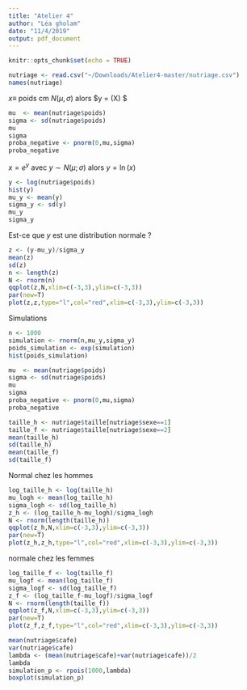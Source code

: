 ```yaml
---
title: "Atelier 4"
author: "Léa gholam"
date: "11/4/2019"
output: pdf_document
---
```


```r
knitr::opts_chunk$set(echo = TRUE)
```

```r
nutriage <- read.csv("~/Downloads/Atelier4-master/nutriage.csv")
names(nutriage)
```

$x \equiv$ poids cm $N(\mu,\sigma)$ alors $y = \ln(X) $

```r
mu  <- mean(nutriage$poids)
sigma <- sd(nutriage$poids)
mu
sigma
proba_negative <- pnorm(0,mu,sigma)
proba_negative
```
$x = e^y$ avec $y \sim N(\mu;\sigma)$ alors $y = \ln(x)$

```r
y <- log(nutriage$poids)
hist(y)
mu_y <- mean(y)
sigma_y <- sd(y)
mu_y
sigma_y
```

Est-ce que $y$ est une distribution normale ? 

```r
z <- (y-mu_y)/sigma_y
mean(z)
sd(z)
n <- length(z)
N <- rnorm(n)
qqplot(z,N,xlim=c(-3,3),ylim=c(-3,3))
par(new=T)
plot(z,z,type="l",col="red",xlim=c(-3,3),ylim=c(-3,3))
```
Simulations

```r
n <- 1000
simulation <- rnorm(n,mu_y,sigma_y)
poids_simulation <- exp(simulation)
hist(poids_simulation)
```

```r
mu  <- mean(nutriage$poids)
sigma <- sd(nutriage$poids)
mu
sigma
proba_negative <- pnorm(0,mu,sigma)
proba_negative
```

```r
taille_h <- nutriage$taille[nutriage$sexe==1]
taille_f <- nutriage$taille[nutriage$sexe==2]
mean(taille_h)
sd(taille_h)
mean(taille_f)
sd(taille_f)
```

Normal chez les hommes
```r
log_taille_h <- log(taille_h)
mu_logh <- mean(log_taille_h)
sigma_logh <- sd(log_taille_h)
z_h <- (log_taille_h-mu_logh)/sigma_logh
N <- rnorm(length(taille_h))
qqplot(z_h,N,xlim=c(-3,3),ylim=c(-3,3))
par(new=T)
plot(z_h,z_h,type="l",col="red",xlim=c(-3,3),ylim=c(-3,3))
```
normale chez les femmes

```r
log_taille_f <- log(taille_f)
mu_logf <- mean(log_taille_f)
sigma_logf <- sd(log_taille_f)
z_f <- (log_taille_f-mu_logf)/sigma_logf
N <- rnorm(length(taille_f))
qqplot(z_f,N,xlim=c(-3,3),ylim=c(-3,3))
par(new=T)
plot(z_f,z_f,type="l",col="red",xlim=c(-3,3),ylim=c(-3,3))
```

```r
mean(nutriage$cafe)
var(nutriage$cafe)
lambda <- (mean(nutriage$cafe)+var(nutriage$cafe))/2
lambda
simulation_p <- rpois(1000,lambda)
boxplot(simulation_p)
```








